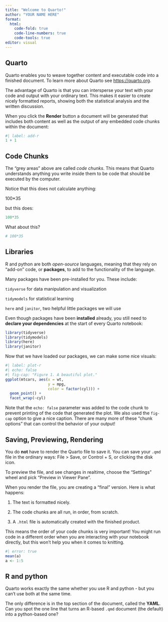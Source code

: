```yaml
---
title: "Welcome to Quarto!"
author: "YOUR NAME HERE"
format: 
  html:
    code-fold: true
    code-line-numbers: true
    code-tools: true
editor: visual
---
```


## Quarto

Quarto enables you to weave together content and executable code into a finished document. To learn more about Quarto see <https://quarto.org>.

The advantage of Quarto is that you can intersperse your text with your code and output with your ordinary text. This makes it easier to create nicely formatted reports, showing both the statistical analysis and the written discussion.

When you click the **Render** button a document will be generated that includes both content as well as the output of any embedded code chunks within the document:

```r
#| label: add-r
1 + 1
```


## Code Chunks

The "grey areas" above are called *code chunks*. This means that Quarto understands anything you write inside them to be code that should be executed by the computer.

Notice that this does not calculate anything:

100\*35

but this does:

```r
100*35
```


What about this?

```r
# 100*35
```


## Libraries

R and python are both *open-source* languages, meaning that they rely on "add-on" code, or **packages**, to add to the functionality of the language.

Many packages have been pre-installed for you. These include:

`tidyverse` for data manipulation and visualization

`tidymodels` for statistical learning

`here` and `janitor`, two helpful little packages we will use



Even though packages have been **installed** already, you still need to **declare your dependencies** at the start of every Quarto notebook:

```r
library(tidyverse)
library(tidymodels)
library(here)
library(janitor)
```




Now that we have loaded our packages, we can make some nice visuals:

```r
#| label: plot-r
#| echo: false
#| fig-cap: "Figure 1. A beautiful plot."
ggplot(mtcars, aes(x = wt, 
                   y = mpg,
                   color = factor(cyl))) + 
  geom_point() + 
  facet_wrap(~cyl)
```


Note that the `echo: false` parameter was added to the code chunk to prevent printing of the code that generated the plot. We also used the `fig-cap` option to give a nice caption. There are many more of these "chunk options" that can control the behavior of your output!

## Saving, Previewing, Rendering

You do **not** have to render the Quarto file to save it. You can save your `.qmd` file in the ordinary ways: File \> Save, or Control + S, or clicking the disk icon.

To preview the file, and see changes in realtime, choose the "Settings" wheel and pick "Preview in Viewer Pane".

When you render the file, you are creating a "final" version. Here is what happens:

1.  The text is formatted nicely.

2.  The code chunks are all run, in order, from scratch.

3.  A `.html` file is automatically created with the finished product.

This means the order of your code chunks is very important! You might run code in a different order when you are interacting with your notebook directly, but this won't help you when it comes to knitting.

```r
#| error: true
mean(a)
a <- 1:5
```



## R and python

Quarto works exactly the same whether you use R and python - but you can't use both at the same time.

The only difference is in the top section of the document, called the **YAML**. Can you spot the one line that turns an R-based `.qmd` document (the default) into a python-based one?
